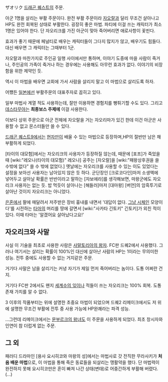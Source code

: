 ザオリク
[[드래곤 퀘스트]]의 주문.

아군 1명을 살리는 부활 주문이다. 완전 부활 주문이라 [[자오랄]]과 달리 무조건 살아나고 HP도 완전 회복된 상태로 부활한다. 굉장히 좋은 마법. 파티에 이걸 쓰는 캐릭터가 최소 1명은 있어야 한다. 단 자오리크를 가진 아군이 맞아 죽어버리면 애로사항이 꽃핀다.

효과가 좋기 때문에 페널티로 배우는 캐릭터들이 그다지 많지가 않고, 배우기도 힘들다. 대신 배우면 그 캐릭터는 그때부터 1군.

자오랄과 마찬가지로 주인공 일행 사이에서만 통하며, 이야기 도중에 마을 사람이 죽거나, 주인공의 가족이 죽거나 하는 경우에는 사용해도 아무런 효과가 없다. 이야기의 비장함을 위한 제약인 듯.

역시 이 마법을 배우면 교회에 가서 사람을 살리지 말고 이 마법으로 살리도록 하자.

어쨌든 [[일본]]에선 부활주문의 대표주자로 꼽히고 있다.

일부 마법사 계열 적도 사용하는데, 잘만 이용하면 경험치를 뻥튀기할 수도 있다. 그리고 [[데스타무아]]는 '''최종보스 주제에''' 이걸 사용한다.

이보다 상위 주문으로 아군 전체에 자오랄을 거는 자오리마가 있긴 한데 이건 아군은 사용할 수 없고 몬스터들만 쓸 수 있다.

[[드래곤 퀘스트9]]에서는 [[현자]]만이 배울 수 있는 마법으로  등장하며,HP의 절반만 남은 채 부활하게 되었다.

[타이의 대모험]에서는 자오리크의 사용자가 등장하질 않는데, 때문에 [포프]가 죽었을 때 [wiki:"레오나(타이의 대모험)" 레오나] 공주는 [자오랄]을 [wiki:"패왕상후권을 쓸 수밖에 없다" 쓸 수 밖에 없었다.] 옛날에는 자오리크를 사용할 수 있는 이도 있었다는 설정을 보아선 사용자는 남아있지 않은 듯 하다.
군단장인 [크로코다인]마저 소생액에 넣어두고 살아날 확률은 반반이라고 말하는 [자보에라]를 생각해보면, 마왕군에도 자오리크 사용자는 없는 듯. 밥 먹듯이 살아나는 [해들러]마저 [대마왕] [버언]의 암흑투기로 살아난 것이지 자오리크는 아니었다.

[[은혼]]에서 팔에 매달려서 저주받은 장비 흉내를 내면서 '대답이 없다. [[그냥 시체]]인 모양이다'를 시전하는 [[타마]]의 머리를 땅에 갈면서 [wiki:"사카타 긴토키" 긴토키]가 외친 적이 있다. 이때 타마는 '알겠어요 살아났다고요!'

== 자오리크와 사말 ==
사실 이 기술을 최초로 사용한 사람은 [[사말토리아의 왕자]]. FC판 드퀘2에서 사용했다. 그러나 여기서는 살리는 확률이 100%인 대신에 살아난 사람의 HP는 1이라는 무의미한 성능. 전투 중에도 사용할 수 없는 거지같은 주문.

거기다 사말은 남을 살리기는 커녕 자기가 제일 먼저 죽어버리는 놈이다. 도통 어쩌란 건지.

거기다 FC판 2에서도 왠지 [[세계수의 잎]]이나 적들이 쓰는 자오리크는 100% 회복. 도통 존재 가치를 알 수 없다.

3 이후의 작품부터는 위에 설명한 초중요 마법이 되었으며 드퀘2 리메이크에서도 저 위에 설명한 무조건 부활에 전투 중 사용 가능에 HP완쾌라는 파격 성능.

...그런데 리메이크에서는  [[문부르크의 왕녀]]도 이 주문을 사용하게 되었다. 최초 창시자와 인연이 참 더럽게 없는 주문.

== 그 외 ==
패러디 드라마인 [용사 요시히코와 마왕의 성]에서는 마법사로 갓 전직한 무라사키가 '''처음 배운 마법'''으로, 이 마법을 통해 죽은 동료들을 되살리는 맹활약을 했다. 단 마법력이 완전하지 못해 요시히코만은 혼이 빠져 나간 상태(변태)로 어중간하게 부활해 버렸다.(...)
